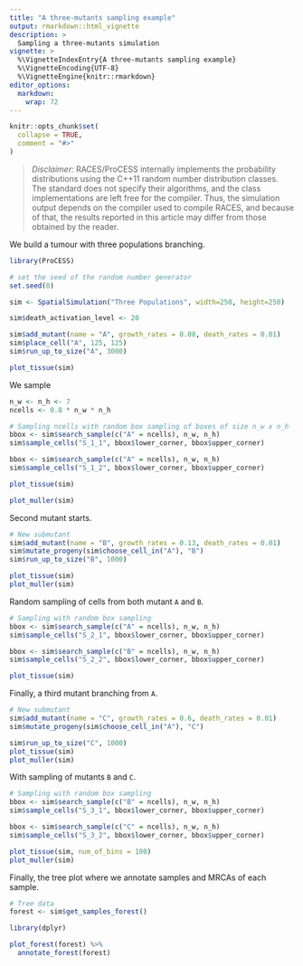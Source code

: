 ```yaml
---
title: "A three-mutants sampling example"
output: rmarkdown::html_vignette
description: >
  Sampling a three-mutants simulation
vignette: >
  %\VignetteIndexEntry{A three-mutants sampling example}
  %\VignetteEncoding{UTF-8}
  %\VignetteEngine{knitr::rmarkdown}
editor_options:
  markdown:
    wrap: 72
---
```


```r
knitr::opts_chunk$set(
  collapse = TRUE,
  comment = "#>"
)
```

> *Disclaimer:* RACES/ProCESS internally implements the
> probability distributions using the C++11 random number
> distribution classes. The standard does not specify their
> algorithms, and the class implementations are left free
> for the compiler. Thus, the simulation output depends on
> the compiler used to compile RACES, and because of that,
> the results reported in this article may differ from
> those obtained by the reader.

We build a tumour with three populations branching.

```r
library(ProCESS)

# set the seed of the random number generator
set.seed(0)

sim <- SpatialSimulation("Three Populations", width=250, height=250)

sim$death_activation_level <- 20

sim$add_mutant(name = "A", growth_rates = 0.08, death_rates = 0.01)
sim$place_cell("A", 125, 125)
sim$run_up_to_size("A", 3000)

plot_tissue(sim)
```

We sample

```r
n_w <- n_h <- 7
ncells <- 0.8 * n_w * n_h

# Sampling ncells with random box sampling of boxes of size n_w x n_h
bbox <- sim$search_sample(c("A" = ncells), n_w, n_h)
sim$sample_cells("S_1_1", bbox$lower_corner, bbox$upper_corner)

bbox <- sim$search_sample(c("A" = ncells), n_w, n_h)
sim$sample_cells("S_1_2", bbox$lower_corner, bbox$upper_corner)

plot_tissue(sim)
```

```r
plot_muller(sim)
```

Second mutant starts.

```r
# New submutant
sim$add_mutant(name = "B", growth_rates = 0.13, death_rates = 0.01)
sim$mutate_progeny(sim$choose_cell_in("A"), "B")
sim$run_up_to_size("B", 1000)

plot_tissue(sim)
plot_muller(sim)
```

Random sampling of cells from both mutant `A` and `B`.

```r
# Sampling with random box sampling
bbox <- sim$search_sample(c("A" = ncells), n_w, n_h)
sim$sample_cells("S_2_1", bbox$lower_corner, bbox$upper_corner)

bbox <- sim$search_sample(c("B" = ncells), n_w, n_h)
sim$sample_cells("S_2_2", bbox$lower_corner, bbox$upper_corner)

plot_tissue(sim)
```

Finally, a third mutant branching from `A`.

```r
# New submutant
sim$add_mutant(name = "C", growth_rates = 0.6, death_rates = 0.01)
sim$mutate_progeny(sim$choose_cell_in("A"), "C")

sim$run_up_to_size("C", 1000)
plot_tissue(sim)
plot_muller(sim)
```

With sampling of mutants `B` and `C`.

```r
# Sampling with random box sampling
bbox <- sim$search_sample(c("B" = ncells), n_w, n_h)
sim$sample_cells("S_3_1", bbox$lower_corner, bbox$upper_corner)

bbox <- sim$search_sample(c("C" = ncells), n_w, n_h)
sim$sample_cells("S_3_2", bbox$lower_corner, bbox$upper_corner)

plot_tissue(sim, num_of_bins = 100)
plot_muller(sim)
```

Finally, the tree plot where we annotate samples and MRCAs of each
sample.

```r
# Tree data
forest <- sim$get_samples_forest()

library(dplyr)

plot_forest(forest) %>%
  annotate_forest(forest)
```
